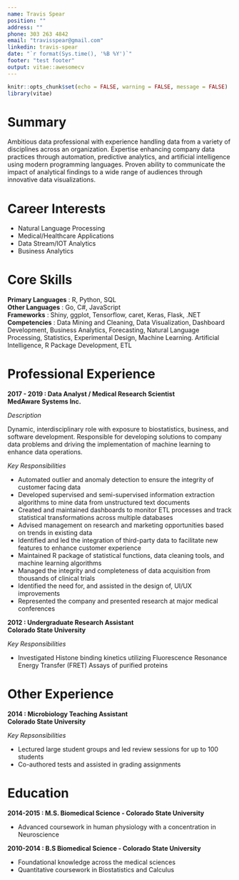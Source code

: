 ```yaml
---
name: Travis Spear
position: ""
address: ""
phone: 303 263 4842
email: "travisspear@gmail.com"
linkedin: travis-spear
date: "`r format(Sys.time(), '%B %Y')`"
footer: "test footer"
output: vitae::awesomecv
---
```


```r
knitr::opts_chunk$set(echo = FALSE, warning = FALSE, message = FALSE)
library(vitae)
```

# Summary
Ambitious data professional with experience handling data from a variety of disciplines across an organization. Expertise enhancing company data practices through automation, predictive analytics, and 
artificial intelligence using modern programming languages. Proven ability to communicate the impact of analytical findings to a wide range of audiences through innovative data visualizations. 


# Career Interests
 * Natural Language Processing
 * Medical/Healthcare Applications
 * Data Stream/IOT Analytics
 * Business Analytics


# Core Skills  
**Primary Languages** : R, Python, SQL  
**Other Languages** : Go, C#, JavaScript  
**Frameworks** : Shiny, ggplot, Tensorflow, caret, Keras, Flask, .NET  
**Competencies** : Data Mining and Cleaning, Data Visualization, Dashboard Development, Business Analytics, Forecasting, Natural Language Processing, Statistics, Experimental Design, Machine Learning. Artificial Intelligence, R Package Development, ETL


# Professional Experience
**2017 - 2019 : Data Analyst / Medical Research Scientist**  
**MedAware Systems Inc.**  

*Description*

Dynamic, interdisciplinary role with exposure to biostatistics, business, and software development. Responsible for developing solutions to company data problems and driving the implementation of machine learning to enhance data operations.

*Key Responsibilities* 
  
  * Automated outlier and anomaly detection to ensure the integrity of customer facing data
  * Developed supervised and semi-supervised information extraction algorithms to mine data from unstructured text documents
  * Created and maintained dashboards to monitor ETL processes and track statistical transformations across multiple databases
  * Advised management on research and marketing opportunities based on trends in existing data
  * Identified and led the integration of third-party data to facilitate new features to enhance customer experience
  * Maintained R package of statistical functions, data cleaning tools, and machine learning algorithms
  *	Managed the integrity and completeness of data acquisition from thousands of clinical trials
  *	Identified the need for, and assisted in the design of, UI/UX improvements
  * Represented the company and presented research at major medical conferences


**2012 : Undergraduate Research Assistant **  
**Colorado State University**  

*Key Responsibilities*  

  * Investigated Histone binding kinetics utilizing Fluorescence Resonance Energy Transfer (FRET) Assays of purified proteins


# Other Experience
**2014 : Microbiology Teaching Assistant**  
**Colorado State University**  

*Key Repsonsibilities*  

  * Lectured large student groups and led review sessions for up to 100 students
  * Co-authored tests and assisted in grading assignments
  

# Education  
**2014-2015 : M.S. Biomedical Science - Colorado State University** 

 * Advanced coursework in human physiology with a concentration in Neuroscience  

**2010-2014 : B.S Biomedical Science - Colorado State University**

 * Foundational knowledge across the medical sciences
 * Quantitative coursework in Biostatistics and Calculus


